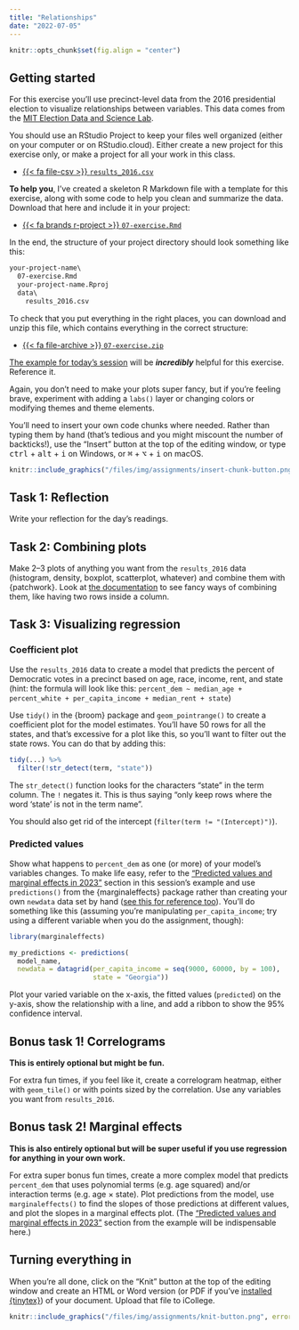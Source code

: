 ```yaml
---
title: "Relationships"
date: "2022-07-05"
---
```


```r
knitr::opts_chunk$set(fig.align = "center")
```

## Getting started

For this exercise you'll use precinct-level data from the 2016 presidential election to visualize relationships between variables. This data comes from the [MIT Election Data and Science Lab](https://dataverse.harvard.edu/dataset.xhtml?persistentId=doi:10.7910/DVN/VOQCHQ).

You should use an RStudio Project to keep your files well organized (either on your computer or on RStudio.cloud). Either create a new project for this exercise only, or make a project for all your work in this class.

- [{{< fa file-csv >}} `results_2016.csv`](/files/data/external_data/results_2016.csv)

**To help you**, I've created a skeleton R Markdown file with a template for this exercise, along with some code to help you clean and summarize the data. Download that here and include it in your project:

- [{{< fa brands r-project >}} `07-exercise.Rmd`](/projects/07-exercise/07-exercise.Rmd)

In the end, the structure of your project directory should look something like this:

```default
your-project-name\
  07-exercise.Rmd
  your-project-name.Rproj
  data\
    results_2016.csv
```

To check that you put everything in the right places, you can download and unzip this file, which contains everything in the correct structure:

- [{{< fa file-archive >}} `07-exercise.zip`](/projects/07-exercise.zip)

[The example for today's session](/example/07-example/) will be ***incredibly*** helpful for this exercise. Reference it.

Again, you don't need to make your plots super fancy, but if you're feeling brave, experiment with adding a `labs()` layer or changing colors or modifying themes and theme elements.

You'll need to insert your own code chunks where needed. Rather than typing them by hand (that's tedious and you might miscount the number of backticks!), use the "Insert" button at the top of the editing window, or type <kbd>ctrl</kbd> + <kbd>alt</kbd> + <kbd>i</kbd> on Windows, or <kbd>⌘</kbd> + <kbd>⌥</kbd> + <kbd>i</kbd> on macOS.

```r
knitr::include_graphics("/files/img/assignments/insert-chunk-button.png", error = FALSE)
```

## Task 1: Reflection

Write your reflection for the day's readings.


## Task 2: Combining plots

Make 2–3 plots of anything you want from the `results_2016` data (histogram, density, boxplot, scatterplot, whatever) and combine them with {patchwork}. Look at [the documentation](https://patchwork.data-imaginist.com/articles/guides/assembly.html) to see fancy ways of combining them, like having two rows inside a column.


## Task 3: Visualizing regression

### Coefficient plot

Use the `results_2016` data to create a model that predicts the percent of Democratic votes in a precinct based on age, race, income, rent, and state (hint: the formula will look like this: `percent_dem ~ median_age + percent_white + per_capita_income + median_rent + state`)

Use `tidy()` in the {broom} package and `geom_pointrange()` to create a coefficient plot for the model estimates. You'll have 50 rows for all the states, and that's excessive for a plot like this, so you'll want to filter out the state rows. You can do that by adding this:

```r
tidy(...) %>%
  filter(!str_detect(term, "state"))
```

The `str_detect()` function looks for the characters "state" in the term column. The `!` negates it. This is thus saying "only keep rows where the word 'state' is not in the term name".

You should also get rid of the intercept (`filter(term != "(Intercept)")`).

### Predicted values

Show what happens to `percent_dem` as one (or more) of your model's variables changes. To make life easy, refer to the ["Predicted values and marginal effects in 2023"](/example/07-example.html#predicted-values-and-marginal-effects-in-2023) section in this session's example and use `predictions()` from the {marginaleffects} package rather than creating your own `newdata` data set by hand ([see this for reference too](https://vincentarelbundock.github.io/marginaleffects/articles/predictions.html)). You'll do something like this (assuming you're manipulating `per_capita_income`; try using a different variable when you do the assignment, though):

```r
library(marginaleffects)

my_predictions <- predictions(
  model_name,
  newdata = datagrid(per_capita_income = seq(9000, 60000, by = 100),
                     state = "Georgia"))
```

Plot your varied variable on the x-axis, the fitted values (`predicted`) on the y-axis, show the relationship with a line, and add a ribbon to show the 95% confidence interval.


## Bonus task 1! Correlograms

**This is entirely optional but might be fun.**

For extra fun times, if you feel like it, create a correlogram heatmap, either with `geom_tile()` or with points sized by the correlation. Use any variables you want from `results_2016`.

## Bonus task 2! Marginal effects

**This is also entirely optional but will be super useful if you use regression for anything in your own work.**

For extra super bonus fun times, create a more complex model that predicts `percent_dem` that uses polynomial terms (e.g. age squared) and/or interaction terms (e.g. age × state). Plot predictions from the model, use `marginaleffects()` to find the slopes of those predictions at different values, and plot the slopes in a marginal effects plot. (The ["Predicted values and marginal effects in 2023"](/example/07-example.html/#predicted-values-and-marginal-effects-in-2023) section from the example will be indispensable here.)


## Turning everything in

When you're all done, click on the "Knit" button at the top of the editing window and create an HTML or Word version (or PDF if you've [installed {tinytex}](/resource/install/#install-tinytex)) of your document. Upload that file to iCollege.

```r
knitr::include_graphics("/files/img/assignments/knit-button.png", error = FALSE)
```
